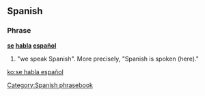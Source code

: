 ==Spanish==

===Phrase===
'''[[se#Spanish|se]] [[hablar|habla]] [[español]]'''

# "we speak Spanish". More precisely, "Spanish is spoken (here)."

[[Category:Spanish phrasebook]]

[[ko:se habla español]]